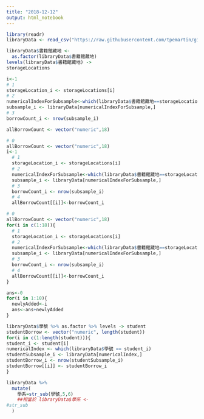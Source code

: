 ```yaml
---
title: "2018-12-12"
output: html_notebook
---
```

```r
library(readr)
libraryData <- read_csv("https://raw.githubusercontent.com/tpemartin/github-data/master/library100_102.csv")
```

```r
libraryData$書籍館藏地 <-
  as.factor(libraryData$書籍館藏地)
levels(libraryData$書籍館藏地) -> 
storageLocations
```
```r
i<-1
# 1
storageLocation_i <- storageLocations[i] 
# 2
numericalIndexForSubsample<-which(libraryData$書籍館藏地==storageLocation_i)
subsample_i <- libraryData[numericalIndexForSubsample,]
# 3
borrowCount_i <- nrow(subsample_i)
```

```r
allBorrowCount <- vector("numeric",18)
```

```r
# 0
allBorrowCount <- vector("numeric",18)
i<-1
  # 1
  storageLocation_i <- storageLocations[i] 
  # 2
  numericalIndexForSubsample<-which(libraryData$書籍館藏地==storageLocation_i)
  subsample_i <- libraryData[numericalIndexForSubsample,]
  # 3
  borrowCount_i <- nrow(subsample_i)
  # 4
  allBorrowCount[[i]]<-borrowCount_i
```
```r
# 0
allBorrowCount <- vector("numeric",18)
for(i in c(1:18)){
  # 1
  storageLocation_i <- storageLocations[i] 
  # 2
  numericalIndexForSubsample<-which(libraryData$書籍館藏地==storageLocation_i)
  subsample_i <- libraryData[numericalIndexForSubsample,]
  # 3
  borrowCount_i <- nrow(subsample_i)
  # 4
  allBorrowCount[[i]]<-borrowCount_i  
}
```

```r
ans<-0
for(i in 1:10){
  newlyAdded<-i
  ans<-ans+newlyAdded
}
```

```r
libraryData$學號 %>% as.factor %>% levels -> student
studentBorrow <- vector("numeric", length(student))
for(i in c(1:length(student))){
student_i <- student[i]
numericalIndex <- which(libraryData$學號 == student_i)
studentSubsample_i <- libraryData[numericalIndex,]
studentBorrow_i <- nrow(studentSubsample_i)
studentBorrow[[i]] <- studentBorrow_i
}
```
```r
libraryData %>%
  mutate(
    學系=str_sub(學號,5,6)
    ##相當於 libraryData$學系 <-
#str_sub
  )
```

